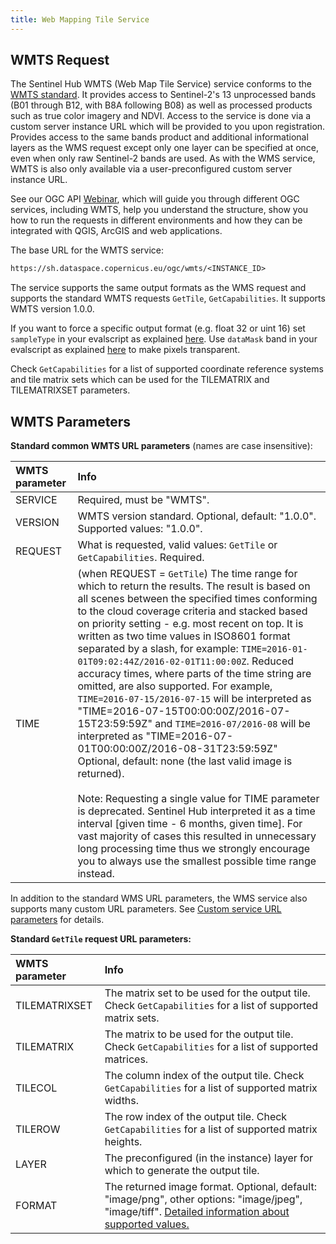 ```yaml
---
title: Web Mapping Tile Service
---
```


## WMTS Request

The Sentinel Hub WMTS (Web Map Tile Service) service conforms to the
[WMTS standard](https://www.ogc.org/standard/wmts/){target="_blank"}. It
provides access to Sentinel-2\'s 13 unprocessed bands (B01 through B12,
with B8A following B08) as well as processed products such as true color
imagery and NDVI. Access to the service is done via a custom server
instance URL which will be provided to you upon registration. Provides
access to the same bands product and additional informational layers as
the WMS request except only one layer can be specified at once, even
when only raw Sentinel-2 bands are used. As with the WMS service, WMTS
is also only available via a user-preconfigured custom server instance
URL.

See our OGC API
[Webinar](https://www.youtube.com/watch?v=CBIlTOl2po4){target="_blank"},
which will guide you through different OGC services, including WMTS,
help you understand the structure, show you how to run the requests in
different environments and how they can be integrated with QGIS, ArcGIS
and web applications.

The base URL for the WMTS service:

``` default
https://sh.dataspace.copernicus.eu/ogc/wmts/<INSTANCE_ID>
```

The service supports the same output formats as the WMS request and
supports the standard WMTS requests `GetTile`, `GetCapabilities`. It
supports WMTS version 1.0.0.

If you want to force a specific output format (e.g. float 32 or uint 16)
set `sampleType` in your evalscript as explained
[here](/APIs/SentinelHub/Evalscript/V3.qmd#sampletype). Use `dataMask`
band in your evalscript as explained
[here](/APIs/SentinelHub/UserGuides/Transparency.qmd) to make pixels
transparent.

Check `GetCapabilities` for a list of supported coordinate reference
systems and tile matrix sets which can be used for the TILEMATRIX and
TILEMATRIXSET parameters.

## WMTS Parameters

**Standard common WMTS URL parameters** (names are case insensitive):

  WMTS parameter   Info
  ---------------- --------------------------------------------------------------------------------------------------------------------------------------------------------------------------------------------------------------------------------------------------------------------------------------------------------------------------------------------------------------------------------------------------------------------------------------------------------------------------------------------------------------------------------------------------------------------------------------------------------------------------------------------------------------------------------------------------------------------------------------------------------------------------------------------------------------------------------------------------------------------------------------------------------------------------------------------------------------------------------------------------------------------------------------------------------------------------------------------------------------------------------------------------
  SERVICE          Required, must be \"WMTS\".
  VERSION          WMTS version standard. Optional, default: \"1.0.0\". Supported values: \"1.0.0\".
  REQUEST          What is requested, valid values: `GetTile` or `GetCapabilities`. Required.
  TIME             (when REQUEST = `GetTile`) The time range for which to return the results. The result is based on all scenes between the specified times conforming to the cloud coverage criteria and stacked based on priority setting - e.g. most recent on top. It is written as two time values in ISO8601 format separated by a slash, for example: `TIME=2016-01-01T09:02:44Z/2016-02-01T11:00:00Z`. Reduced accuracy times, where parts of the time string are omitted, are also supported. For example, `TIME=2016-07-15/2016-07-15` will be interpreted as \"TIME=2016-07-15T00:00:00Z/2016-07-15T23:59:59Z\" and `TIME=2016-07/2016-08` will be interpreted as \"TIME=2016-07-01T00:00:00Z/2016-08-31T23:59:59Z\" `<br/>`{=html} Optional, default: none (the last valid image is returned). `<br/>`{=html}`<br/>`{=html} Note: Requesting a single value for TIME parameter is deprecated. Sentinel Hub interpreted it as a time interval \[given time - 6 months, given time\]. For vast majority of cases this resulted in unnecessary long processing time thus we strongly encourage you to always use the smallest possible time range instead.

In addition to the standard WMS URL parameters, the WMS service also
supports many custom URL parameters. See [Custom service URL
parameters](/APIs/SentinelHub/OGC/AdditionalRequestParameters.qmd) for
details.

**Standard `GetTile` request URL parameters:**

  WMTS parameter   Info
  ---------------- -----------------------------------------------------------------------------------------------------------------------------------------------------------------------------------------------------
  TILEMATRIXSET    The matrix set to be used for the output tile. Check `GetCapabilities` for a list of supported matrix sets.
  TILEMATRIX       The matrix to be used for the output tile. Check `GetCapabilities` for a list of supported matrices.
  TILECOL          The column index of the output tile. Check `GetCapabilities` for a list of supported matrix widths.
  TILEROW          The row index of the output tile. Check `GetCapabilities` for a list of supported matrix heights.
  LAYER            The preconfigured (in the instance) layer for which to generate the output tile.
  FORMAT           The returned image format. Optional, default: \"image/png\", other options: \"image/jpeg\", \"image/tiff\". [Detailed information about supported values.](/APIs/SentinelHub/OGC/OutputFormats.qmd)
